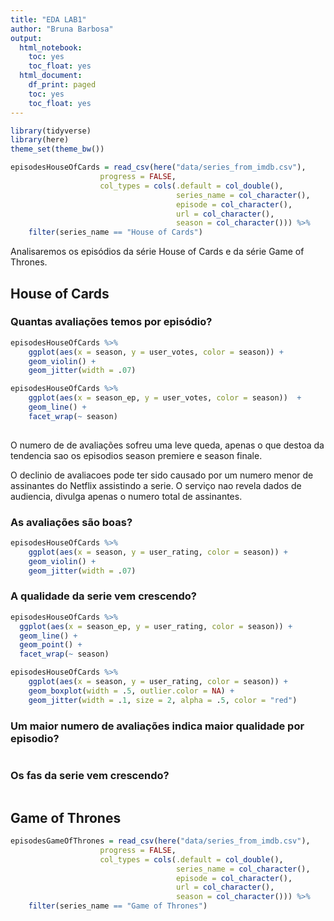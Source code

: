 ```yaml
---
title: "EDA LAB1"
author: "Bruna Barbosa"
output:
  html_notebook:
    toc: yes
    toc_float: yes
  html_document:
    df_print: paged
    toc: yes
    toc_float: yes
---
```


```r
library(tidyverse)
library(here)
theme_set(theme_bw())
```



```r
episodesHouseOfCards = read_csv(here("data/series_from_imdb.csv"), 
                    progress = FALSE,
                    col_types = cols(.default = col_double(), 
                                     series_name = col_character(), 
                                     episode = col_character(), 
                                     url = col_character(),
                                     season = col_character())) %>% 
    filter(series_name == "House of Cards") 
```

Analisaremos os episódios da série House of Cards e da série Game of Thrones. 

## House of Cards

### Quantas avaliações temos por episódio? 

```r
episodesHouseOfCards %>% 
    ggplot(aes(x = season, y = user_votes, color = season)) +
    geom_violin() + 
    geom_jitter(width = .07) 
```

```r
episodesHouseOfCards %>% 
    ggplot(aes(x = season_ep, y = user_votes, color = season))  + 
    geom_line() + 
    facet_wrap(~ season)
               
```


O numero de de avaliações sofreu uma leve queda, apenas o que destoa da tendencia sao os episodios season premiere e season finale.

O declinio de avaliacoes pode ter sido causado por um numero menor de assinantes do Netflix assistindo a serie. O serviço nao revela dados de audiencia, divulga apenas o numero total de assinantes. 

### As avaliações são boas? 

```r
episodesHouseOfCards %>% 
    ggplot(aes(x = season, y = user_rating, color = season)) +
    geom_violin() + 
    geom_jitter(width = .07) 
```


### A qualidade da serie vem crescendo? 

```r
episodesHouseOfCards %>% 
  ggplot(aes(x = season_ep, y = user_rating, color = season)) + 
  geom_line() + 
  geom_point() +
  facet_wrap(~ season)
```


```r
episodesHouseOfCards %>% 
    ggplot(aes(x = season, y = user_rating, color = season)) + 
    geom_boxplot(width = .5, outlier.color = NA) +   
    geom_jitter(width = .1, size = 2, alpha = .5, color = "red")
```

### Um maior numero de avaliações indica maior qualidade por episodio?

```r

```

### Os fas da serie vem crescendo?

```r

```


## Game of Thrones

```r
episodesGameOfThrones = read_csv(here("data/series_from_imdb.csv"), 
                    progress = FALSE,
                    col_types = cols(.default = col_double(), 
                                     series_name = col_character(), 
                                     episode = col_character(), 
                                     url = col_character(),
                                     season = col_character())) %>% 
    filter(series_name == "Game of Thrones") 
```

